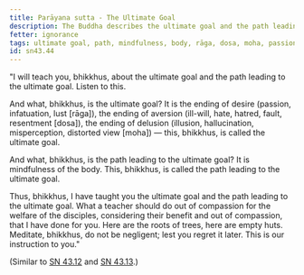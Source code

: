 ```yaml
---
title: Parāyana sutta - The Ultimate Goal
description: The Buddha describes the ultimate goal and the path leading to the ultimate goal. The ultimate goal is a synonym for Nibbāna.
fetter: ignorance
tags: ultimate goal, path, mindfulness, body, rāga, dosa, moha, passion, infatuation, lust, aversion, ill-will, hate, hatred, fault, resentment, delusion, illusion, hallucination, misperception, distorted view, sn, sn35-44, sn43
id: sn43.44
---
```


"I will teach you, bhikkhus, about the ultimate goal and the path leading to the ultimate goal. Listen to this.

And what, bhikkhus, is the ultimate goal? It is the ending of desire (passion, infatuation, lust [rāga]), the ending of aversion (ill-will, hate, hatred, fault, resentment [dosa]), the ending of delusion (illusion, hallucination, misperception, distorted view [moha]) — this, bhikkhus, is called the ultimate goal.

And what, bhikkhus, is the path leading to the ultimate goal? It is mindfulness of the body. This, bhikkhus, is called the path leading to the ultimate goal.

Thus, bhikkhus, I have taught you the ultimate goal and the path leading to the ultimate goal. What a teacher should do out of compassion for the welfare of the disciples, considering their benefit and out of compassion, that I have done for you. Here are the roots of trees, here are empty huts. Meditate, bhikkhus, do not be negligent; lest you regret it later. This is our instruction to you."

(Similar to [SN 43.12](/sn43.12) and [SN 43.13](/sn43.13).)